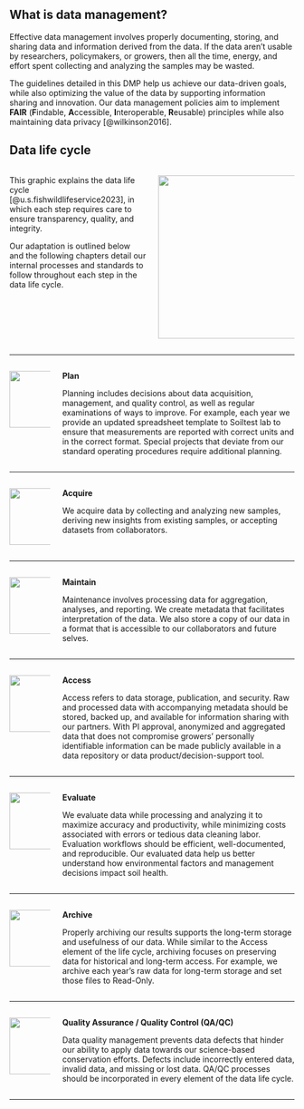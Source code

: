 ## What is data management? {#sec-data-management}

Effective data management involves properly documenting, storing, and sharing 
data and information derived from the data. If the data aren't usable
by researchers, policymakers, or growers, then all the time, energy, and effort
spent collecting and analyzing the samples may be wasted.

The guidelines detailed in this DMP help us achieve our data-driven goals, while
also optimizing the value of the data by supporting information sharing and
innovation. Our data management policies aim to implement **FAIR**
(**F**indable, **A**ccessible, **I**nteroperable, **R**eusable) principles while
also maintaining data privacy [@wilkinson2016].

## Data life cycle

::: columns
::: {.column style="width: 50%"}
This graphic explains the data life cycle [@u.s.fishwildlifeservice2023], in
which each step requires care to ensure transparency, quality, and integrity.

Our adaptation is outlined below and the following chapters detail our internal processes and standards to follow
throughout each step in the data life cycle.
:::

::: {.column style="width: 50%"}
[![](images/fws-data-lifecycle.png){fig-align="left"
width="3in"}](https://www.fws.gov/program/data-management/data-management-life-cycle)
:::
:::

----

::: columns
::: {.column style="width: 15%"}
![](images/fws-plan.png){width="100"}
:::

::: {.column style="width: 85%"}
**Plan**

Planning includes decisions about data acquisition, management, and quality control, as well as regular examinations of ways to improve. For example, each year we provide an updated spreadsheet template to Soiltest lab to ensure that measurements are reported with correct units and in the correct format. Special projects that deviate from our standard operating procedures require additional planning.
:::
:::

----

::: columns
::: {.column style="width: 15%"}
![](images/fws-acquire.png){width="100"}
:::

::: {.column style="width: 85%"}
**Acquire**

We acquire data by collecting and analyzing new samples, deriving new insights from existing samples, or accepting datasets from collaborators.
:::
:::

----

::: columns
::: {.column style="width: 15%"}
![](images/fws-maintain.png){width="100"}
:::

::: {.column style="width: 85%"}
**Maintain**

Maintenance involves processing data for aggregation, analyses, and reporting. We create metadata that facilitates interpretation of the data. We also store a copy of our data in a format that is accessible to our collaborators and future selves.
:::
:::

----

::: columns
::: {.column style="width: 15%"}
![](images/fws-access.png){width="100"}
:::

::: {.column style="width: 85%"}
**Access**

Access refers to data storage, publication, and security. Raw and processed data with accompanying metadata should be stored, backed up, and available for information sharing with our partners. With PI approval, anonymized and aggregated data that does not compromise growers’ personally identifiable information can be made publicly available in a data repository or data product/decision-support tool.
:::
:::

----

::: columns
::: {.column style="width: 15%"}
![](images/fws-evaluate.png){width="100"}
:::

::: {.column style="width: 85%"}
**Evaluate**

We evaluate data while processing and analyzing it to maximize accuracy and productivity, while minimizing costs associated with errors or tedious data cleaning labor. Evaluation workflows should be efficient, well-documented, and reproducible. Our evaluated data help us better understand how environmental factors and management decisions impact soil health.
:::
:::

----

::: columns
::: {.column style="width: 15%"}
![](images/fws-archive.png){width="100"}
:::

::: {.column style="width: 85%"}
**Archive**

Properly archiving our results supports the long-term storage and usefulness of our data. While similar to the Access element of the life cycle, archiving focuses on preserving data for historical and long-term access. For example, we archive each year’s raw data for long-term storage and set those files to Read-Only.
:::
:::

----

::: columns
::: {.column style="width: 15%"}
![](images/fws-qa-qc.png){width="100"}
:::

::: {.column style="width: 85%"}
**Quality Assurance / Quality Control (QA/QC)**

Data quality management prevents data defects that hinder our ability to apply data towards our science-based conservation efforts. Defects include incorrectly entered data, invalid data, and missing or lost data. QA/QC processes should be incorporated in every element of the data life cycle.
:::
:::

----